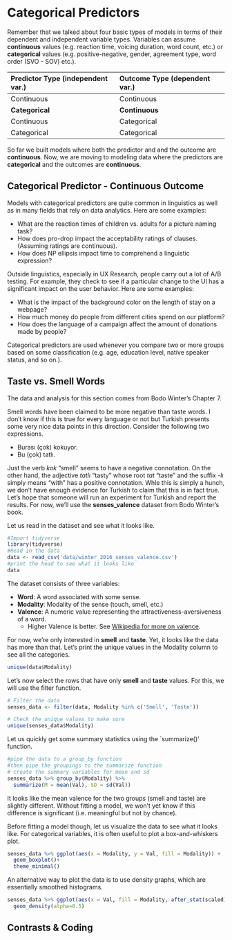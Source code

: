 # Categorical Predictors
Remember that we talked about four basic types of models in terms of their dependent and independent  variable types. Variables can assume **continuous** values (e.g. reaction time,  voicing duration, word count, etc.) or **categorical** values (e.g. positive-negative, gender, agreement type, word order (SVO - SOV) etc.).

|**Predictor Type (independent var.)**| **Outcome Type (dependent var.)** | 
|:--|:--|
| Continuous | Continuous | 
| **Categorical** | **Continuous** |
| Continuous | Categorical  |
| Categorical | Categorical  |

So far we built models where both the predictor and and the outcome are **continuous**. Now, we are moving to modeling data where the predictors are **categorical** and the outcomes are **continuous**. 

## Categorical Predictor - Continuous Outcome
Models with categorical predictors are quite common in linguistics as well as in many fields that rely on data analytics. Here are some examples:

* What are the reaction times of children vs. adults for a picture naming task?
* How does pro-drop impact the acceptability ratings of clauses. (Assuming ratings are continuous).
* How does NP ellipsis impact time to comprehend a linguistic expression?


Outside linguistics, especially in UX Research, people carry out a lot of A/B testing. For example, they check to see if a particular change to the UI has a significant impact on the user behavior. Here are some examples:

* What is the impact of the background color on the length of stay on a webpage?
* How much money do people from different cities spend on our platform?
* How does the language of a campaign affect the amount of donations made by people?

Categorical predictors are used whenever you compare two or more groups based on some classification (e.g. age, education level, native speaker status, and so on.).

## Taste vs. Smell Words
The data and analysis for this section comes from Bodo Winter's Chapter 7. 

Smell words have been claimed to be more negative than taste words. I don't know if this is true for every language or not but Turkish presents some very nice data points in this direction. Consider the following two expressions. 

* Burası (çok) kokuyor. 
* Bu (çok) tatlı.

Just the verb *kok* "smell" seems to have a negative connotation. On the other hand, the adjective *tatlı* "tasty"  whose root *tat*  "taste" and the suffix *-lı* simply means "with" has a positive connotation. Whle this is simply a hunch, we don't have enough evidence for Turkish to claim that this is in fact true. Let's hope that someone will run an experiment for Turkish and report the results. For now, we'll use the **senses_valence** dataset from Bodo Winter's book. 

Let us read in the dataset and see what it looks like. 

```r
#Import tidyverse
library(tidyverse)
#Read in the data
data <- read_csv('data/winter_2016_senses_valence.csv')
#print the head to see what it looks like
data
```

The dataset consists of three variables:

* **Word**: A word associated with some sense.
* **Modality**: Modality of the sense (touch, smell, etc.)
* **Valence**: A numeric value representing the attractiveness-aversiveness of a word. 
  * Higher Valence is better. See [Wikipedia for more on valence](https://en.wikipedia.org/wiki/Valence_(psychology)). 
  
For now, we're only interested in **smell** and **taste**. Yet, it looks like the data has more than that. Let's print the unique values in the Modality column to see all the categories. 
  
```r
unique(data$Modality)
```

Let's now select the rows that have only **smell** and **taste** values. For this, we will use the filter function. 

```r
# Filter the data
senses_data <- filter(data, Modality %in% c('Smell', 'Taste'))

# Check the unique values to make sure
unique(senses_data$Modality)
```

Let us quickly get some summary statistics using the `summarize()' function. 

```r
#pipe the data to a group_by function
#then pipe the groupings to the summarize function
# create the summary variables for mean and sd
senses_data %>% group_by(Modality) %>%
  summarize(M = mean(Val), SD = sd(Val))
```

It looks like the mean valence for the two groups (smell and taste) are slightly different. Without fitting a model, we won't yet know if this difference is significant (i.e. meaningful but not by chance). 

Before fitting a model though, let us visualize the data to see what it looks like. For categorical variables, it is often useful to plot a box-and-whiskers plot. 

```r
senses_data %>% ggplot(aes(x = Modality, y = Val, fill = Modality)) + 
  geom_boxplot()+
  theme_minimal()
```

An alternative way to plot the data is to use density graphs, which are essentially smoothed histograms. 

```r
senses_data %>% ggplot(aes(x = Val, fill = Modality, after_stat(scaled))) + 
  geom_density(alpha=0.5) 
```

## Contrasts & Coding
